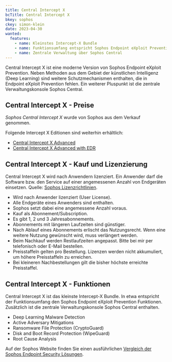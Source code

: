 ```yaml
---
title: Central Intercept X
bcTitle: Central Intercept X
bkey: sophos
ckey: simon-klein
date: 2023-04-30
wanted:
  features:
    - name: Kleinstes Intercept-X Bundle
    - name: Funktionsumfang entspricht Sophos Endpoint eXploit Prevention
    - name: Zentrale Verwaltung über Sophos Central
---
```




<Intro>

 Central Intercept X ist eine moderne Version von Sophos Endpoint eXploit Prevention. Neben Methoden aus dem Gebiet der künstlichen Intelligenz (Deep Learning) sind weitere Schutzmechanismen enthalten, die in Endpoint eXploit Prevention fehlen. Ein weiterer Pluspunkt ist die zentrale Verwaltungskonsole Sophos Central.

</Intro>

<TOC />


## Central Intercept X - Preise

<Info>

*Sophos Central Intercept X* wurde von Sophos aus dem Verkauf genommen.


<ArrowList>

Folgende Intercept X Editionen sind weiterhin erhältlich:

- [Central Intercept X Advanced](/hersteller/sophos/endpoint-protection/central-intercept-x-advanced/)
- [Central Intercept X Advanced with EDR](/hersteller/sophos/endpoint-protection/central-intercept-x-advanced-edr/)

</ArrowList>

</Info>



## Central Intercept X - Kauf und Lizenzierung

<ArrowList>

 Central Intercept X wird nach Anwendern lizenziert. Ein Anwender darf die Software bzw. den Service auf einer angemessenen Anzahl von Endgeräten einsetzen. Quelle: [Sophos Lizenzrichtlinien](https://www.sophos.com/de-de/legal/license-entitlement-and-usage-policy).

 - Wird nach Anwender lizenziert (User License).
 - Alle Endgeräte eines Anwenders sind enthalten.
 - Sophos setzt dabei eine angemessene Anzahl voraus.
 - Kauf als Abonnement/Subscription.
 - Es gibt 1, 2 und 3 Jahresabonnements.
 - Abonnements mit längeren Laufzeiten sind günstiger.
 - Nach Ablauf eines Abonnements erlischt das Nutzungsrecht. Wenn eine weitere Nutzung gewünscht wird, muss verlängert werden.
 - Beim Nachkauf werden Restlaufzeiten angepasst. Bitte bei mir per telefonisch oder E-Mail bestellen.
 - Preisstaffeln gelten pro Bestellung. Lizenzen werden nicht akkumuliert, um höhere Preisstaffeln zu erreichen.
 - Bei kleineren Nachbestellungen gilt die bisher höchste erreichte Preisstaffel.



## Central Intercept X - Funktionen

 Central Intercept X ist das kleinste Intercept-X Bundle. In etwa entspricht der Funktionsumfang den Sophos Endpoint eXploit Prevention Funktionen. Zusätzlich ist die zentrale Verwaltungskonsole Sophos Central enthalten.

 - Deep Learning Malware Detection
 - Active Adversary Mitigations
 - Ransomware File Protection (CryptoGuard)
 - Disk and Boot Record Protection (WipeGuard)
 - Root Cause Analysis

 Auf der Sophos Website finden Sie einen ausführlichen [Vergleich der Sophos Endpoint Security Lösungen](https://www.sophos.com/en-us/products/endpoint-antivirus/how-to-buy).

</ArrowList>
